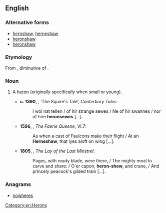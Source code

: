 ==English==

===Alternative forms===
* [[hernshaw]], [[herneshaw]] {{qualifier|obsolete}}
* [[heronshaw]]
* [[heronshew]]

===Etymology===
From {{etyl|fro|en}} {{term|heronceau|lang=fro}}, diminutive of {{term|heron}}.

===Noun===
{{en-noun}}

# {{context|now|_|dialectal|lang=en}} A [[heron]] (originally specifically when small or young).
#* '''c. 1390''', {{w|Geoffrey Chaucer}}, ‘The Squire's Tale’, ''Canterbury Tales'':
#*: I wol nat tellen / of hir strange sewes / Ne of hir swannes / nor of hire '''heronsewes''' […].
#* '''1596''', {{w|Edmund Spenser}}, ''The Faerie Queene'', VI.7:
#*: As when a cast of Faulcons make their flight / At an '''Herneshaw''', that lyes aloft on wing […].
#* '''1805''', {{w|Walter Scott}}, ''The Lay of the Last Minstrel'':
#*: Pages, with ready blade, were there, / The mighty meal to carve and share: / O'er capon, '''heron-shew''', and crane, / And princely peacock's gilded train […].

===Anagrams===
* [[nowheres#English|nowheres]]

[[Category:en:Herons]]